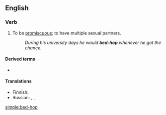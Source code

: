 ==English==

===Verb===
{{en-verb|head=[[bed]]-[[hop]]|bed-hops|bed-hopping|bed-hopped}}

# To be [[promiscuous]]; to have multiple sexual partners.
#: ''During his university days he would '''bed-hop''' whenever he got the chance.''

====Derived terms====
* {{l|en|bed-hopper}}

====Translations====
{{trans-top|to be promiscuous; to have multiple sexual partners}}
* Finnish: {{t|fi|lentää kukasta kukkaan}}
* Russian: {{t+|ru|развра́тничать|impf}}, {{t+|ru|распу́тничать|impf}}, {{t+|ru|блядова́ть|impf}} {{qualifier|vulgar, of women}}
{{trans-mid}}
{{trans-bottom}}

[[simple:bed-hop]]